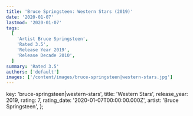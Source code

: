 ```yaml
---
title: 'Bruce Springsteen: Western Stars (2019)'
date: '2020-01-07'
lastmod: '2020-01-07'
tags:
  [
    'Artist Bruce Springsteen',
    'Rated 3.5',
    'Release Year 2019',
    'Release Decade 2010',
  ]
summary: 'Rated 3.5'
authors: ['default']
images: ['/content/images/bruce-springsteen|western-stars.jpg']
---
```


  key: 'bruce-springsteen|western-stars',
  title: 'Western Stars',
  release_year: 2019,
  rating: 7,
  rating_date: '2020-01-07T00:00:00.000Z',
  artist: 'Bruce Springsteen',
};

<MusicRating data={data} />
